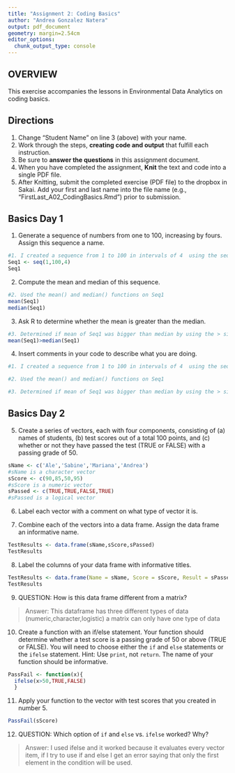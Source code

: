 ```yaml
---
title: "Assignment 2: Coding Basics"
author: "Andrea Gonzalez Natera"
output: pdf_document
geometry: margin=2.54cm
editor_options: 
  chunk_output_type: console
---
```


## OVERVIEW

This exercise accompanies the lessons in Environmental Data Analytics on coding basics. 

## Directions
1. Change "Student Name" on line 3 (above) with your name.
2. Work through the steps, **creating code and output** that fulfill each instruction.
3. Be sure to **answer the questions** in this assignment document.
4. When you have completed the assignment, **Knit** the text and code into a single PDF file.
5. After Knitting, submit the completed exercise (PDF file) to the dropbox in Sakai. Add your first and last name into the file name (e.g., "FirstLast_A02_CodingBasics.Rmd") prior to submission.



## Basics Day 1

1. Generate a sequence of numbers from one to 100, increasing by fours. Assign this sequence a name.
```r
#1. I created a sequence from 1 to 100 in intervals of 4  using the seq() function and called this Seq1
Seq1 <- seq(1,100,4)
Seq1
```


2. Compute the mean and median of this sequence. 
```r
#2. Used the mean() and median() functions on Seq1 
mean(Seq1)
median(Seq1)
```

3. Ask R to determine whether the mean is greater than the median. 
``` R
#3. Determined if mean of Seq1 was bigger than median by using the > sign
mean(Seq1)>median(Seq1)
```

4. Insert comments in your code to describe what you are doing.

```r
#1. I created a sequence from 1 to 100 in intervals of 4  using the seq() function and called this Seq1

#2. Used the mean() and median() functions on Seq1 

#3. Determined if mean of Seq1 was bigger than median by using the > sign

```

## Basics Day 2

5. Create a series of vectors, each with four components, consisting of (a) names of students, (b) test scores out of a total 100 points, and (c) whether or not they have passed the test (TRUE or FALSE) with a passing grade of 50.
``` R
sName <- c('Ale','Sabine','Mariana','Andrea')
#sName is a character vector
sScore <- c(90,85,50,95)
#sScore is a numeric vector
sPassed <- c(TRUE,TRUE,FALSE,TRUE)
#sPassed is a logical vector

```

6. Label each vector with a comment on what type of vector it is.

7. Combine each of the vectors into a data frame. Assign the data frame an informative name.
```R
TestResults <- data.frame(sName,sScore,sPassed)
TestResults
```
8. Label the columns of your data frame with informative titles.

```r
TestResults <- data.frame(Name = sName, Score = sScore, Result = sPassed)
TestResults
```

9. QUESTION: How is this data frame different from a matrix?

> Answer: This dataframe has three different types of data (numeric,character,logistic) a matrix can only have one type of data

10. Create a function with an if/else statement. Your function should determine whether a test score is a passing grade of 50 or above (TRUE or FALSE). You will need to choose either the `if` and `else` statements or the `ifelse` statement. Hint: Use `print`, not `return`. The name of your function should be informative.
```R
PassFail <- function(x){
  ifelse(x>50,TRUE,FALSE)
  }

```

11. Apply your function to the vector with test scores that you created in number 5. 

```r
PassFail(sScore)
```

12. QUESTION: Which option of `if` and `else` vs. `ifelse` worked? Why?

> Answer: I used ifelse and it worked because it evaluates every vector item, if I try to use if and else I get an error saying that only the first element in the condition will be used. 
